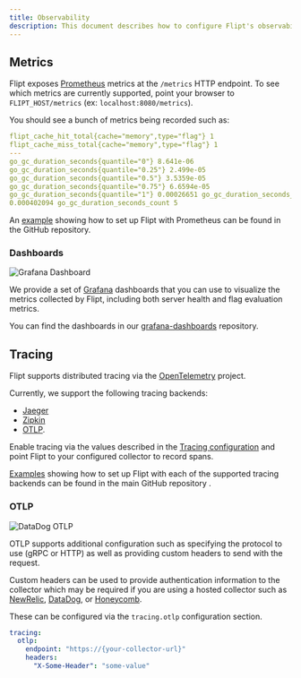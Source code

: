 ```yaml
---
title: Observability
description: This document describes how to configure Flipt's observability mechanisms including metrics and tracing.
---
```


## Metrics

Flipt exposes [Prometheus](https://prometheus.io/) metrics at the `/metrics`
HTTP endpoint. To see which metrics are currently supported, point your browser
to `FLIPT_HOST/metrics` (ex: `localhost:8080/metrics`).

You should see a bunch of metrics being recorded such as:

```yaml
flipt_cache_hit_total{cache="memory",type="flag"} 1
flipt_cache_miss_total{cache="memory",type="flag"} 1
---
go_gc_duration_seconds{quantile="0"} 8.641e-06
go_gc_duration_seconds{quantile="0.25"} 2.499e-05
go_gc_duration_seconds{quantile="0.5"} 3.5359e-05
go_gc_duration_seconds{quantile="0.75"} 6.6594e-05
go_gc_duration_seconds{quantile="1"} 0.00026651 go_gc_duration_seconds_sum
0.000402094 go_gc_duration_seconds_count 5
```

An [example](https://github.com/flipt-io/flipt/tree/main/examples/metrics)
showing how to set up Flipt with Prometheus can be found in the GitHub repository.

### Dashboards

![Grafana Dashboard](/images/configuration/grafana_flag_dashboard.png)

We provide a set of [Grafana](https://grafana.com/) dashboards that you can use to visualize the metrics collected by Flipt, including both server health and flag evaluation metrics.

You can find the dashboards in our [grafana-dashboards](https://github.com/flipt-io/grafana-dashboards) repository.

## Tracing

Flipt supports distributed tracing via the [OpenTelemetry](https://opentelemetry.io/) project.

Currently, we support the following tracing backends:

- [Jaeger](https://www.jaegertracing.io/)
- [Zipkin](https://zipkin.io/)
- [OTLP](https://opentelemetry.io/docs/reference/specification/protocol/).

Enable tracing via the values described in the [Tracing configuration](/configuration/overview#tracing) and point Flipt to your configured collector to record spans.

[Examples](https://github.com/flipt-io/flipt/tree/main/examples/tracing) showing how to set up Flipt with each of the supported tracing backends can be found in the main GitHub repository .

### OTLP

![DataDog OTLP](/images/configuration/datadog_otlp.png)

OTLP supports additional configuration such as specifying the protocol to use (gRPC or HTTP) as well as providing custom headers to send with the request.

Custom headers can be used to provide authentication information to the collector which may be required if you are using a hosted collector such as [NewRelic](https://docs.newrelic.com/docs/more-integrations/open-source-telemetry-integrations/opentelemetry/get-started/opentelemetry-set-up-your-app/), [DataDog](https://docs.datadoghq.com/opentelemetry/otlp_ingest_in_the_agent/?tab=host), or [Honeycomb](https://docs.honeycomb.io/getting-data-in/opentelemetry-overview/#instrumenting-with-opentelemetry).

These can be configured via the `tracing.otlp` configuration section.

```yaml
tracing:
  otlp:
    endpoint: "https://{your-collector-url}"
    headers:
      "X-Some-Header": "some-value"
```

